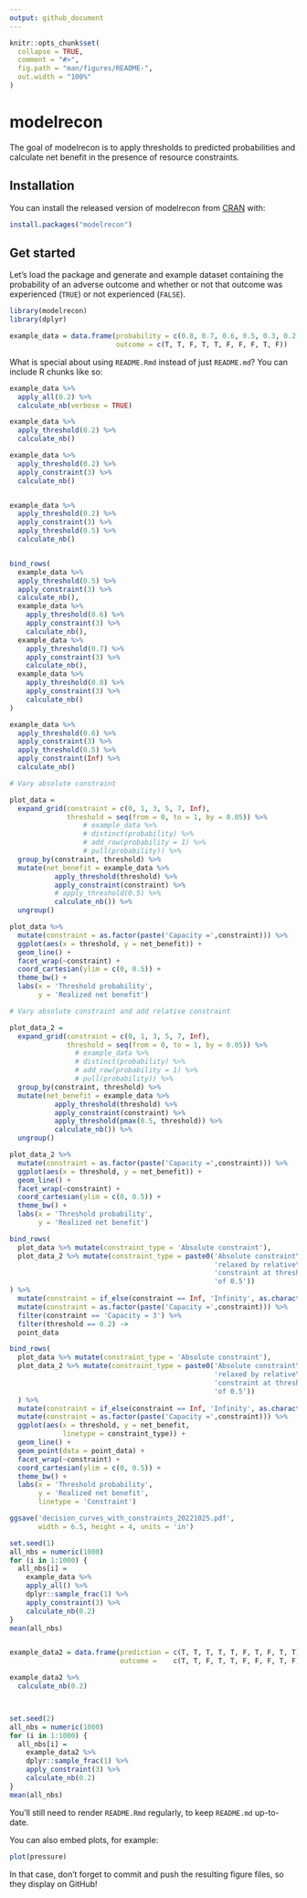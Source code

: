 ```yaml
---
output: github_document
---
```


<!-- README.md is generated from README.Rmd. Please edit that file -->

```r
knitr::opts_chunk$set(
  collapse = TRUE,
  comment = "#>",
  fig.path = "man/figures/README-",
  out.width = "100%"
)
```

# modelrecon

The goal of modelrecon is to apply thresholds to predicted probabilities and calculate net benefit in the presence of resource constraints.

## Installation

You can install the released version of modelrecon from [CRAN](https://CRAN.R-project.org) with:

``` r
install.packages("modelrecon")
```

## Get started

Let's load the package and generate and example dataset containing the probability of an adverse outcome and whether or not that outcome was experienced (`TRUE`) or not experienced (`FALSE`).

```r
library(modelrecon)
library(dplyr)

example_data = data.frame(probability = c(0.8, 0.7, 0.6, 0.5, 0.3, 0.2, 0.1, 0.1, 0.05, 0.01),
                          outcome = c(T, T, F, T, T, F, F, F, T, F))
```

What is special about using `README.Rmd` instead of just `README.md`? You can include R chunks like so:

```r
example_data %>%
  apply_all(0.2) %>%
  calculate_nb(verbose = TRUE)

example_data %>%
  apply_threshold(0.2) %>%
  calculate_nb()

example_data %>%
  apply_threshold(0.2) %>%
  apply_constraint(3) %>%
  calculate_nb()


example_data %>%
  apply_threshold(0.2) %>%
  apply_constraint(3) %>%
  apply_threshold(0.5) %>%
  calculate_nb()


bind_rows(
  example_data %>%
  apply_threshold(0.5) %>%
  apply_constraint(3) %>%
  calculate_nb(),
  example_data %>%
    apply_threshold(0.6) %>%
    apply_constraint(3) %>%
    calculate_nb(),
  example_data %>%
    apply_threshold(0.7) %>%
    apply_constraint(3) %>%
    calculate_nb(),
  example_data %>%
    apply_threshold(0.8) %>%
    apply_constraint(3) %>%
    calculate_nb()
)

example_data %>%
  apply_threshold(0.6) %>%
  apply_constraint(3) %>%
  apply_threshold(0.5) %>%
  apply_constraint(Inf) %>%
  calculate_nb()

# Vary absolute constraint

plot_data =
  expand_grid(constraint = c(0, 1, 3, 5, 7, Inf),
              threshold = seq(from = 0, to = 1, by = 0.05)) %>%
                  # example_data %>%
                  # distinct(probability) %>%
                  # add_row(probability = 1) %>%
                  # pull(probability)) %>%
  group_by(constraint, threshold) %>%
  mutate(net_benefit = example_data %>%
           apply_threshold(threshold) %>%
           apply_constraint(constraint) %>%
           # apply_threshold(0.5) %>%
           calculate_nb()) %>%
  ungroup()

plot_data %>%
  mutate(constraint = as.factor(paste('Capacity =',constraint))) %>%
  ggplot(aes(x = threshold, y = net_benefit)) +
  geom_line() +
  facet_wrap(~constraint) +
  coord_cartesian(ylim = c(0, 0.5)) +
  theme_bw() +
  labs(x = 'Threshold probability',
       y = 'Realized net benefit')

# Vary absolute constraint and add relative constraint

plot_data_2 =
  expand_grid(constraint = c(0, 1, 3, 5, 7, Inf),
              threshold = seq(from = 0, to = 1, by = 0.05)) %>%
                # example_data %>%
                # distinct(probability) %>%
                # add_row(probability = 1) %>%
                # pull(probability)) %>%
  group_by(constraint, threshold) %>%
  mutate(net_benefit = example_data %>%
           apply_threshold(threshold) %>%
           apply_constraint(constraint) %>%
           apply_threshold(pmax(0.5, threshold)) %>%
           calculate_nb()) %>%
  ungroup()

plot_data_2 %>%
  mutate(constraint = as.factor(paste('Capacity =',constraint))) %>%
  ggplot(aes(x = threshold, y = net_benefit)) +
  geom_line() +
  facet_wrap(~constraint) +
  coord_cartesian(ylim = c(0, 0.5)) +
  theme_bw() +
  labs(x = 'Threshold probability',
       y = 'Realized net benefit')

bind_rows(
  plot_data %>% mutate(constraint_type = 'Absolute constraint'),
  plot_data_2 %>% mutate(constraint_type = paste0('Absolute constraint\n',
                                                  'relaxed by relative\n',
                                                  'constraint at threshold\n',
                                                  'of 0.5'))
) %>%
  mutate(constraint = if_else(constraint == Inf, 'Infinity', as.character(constraint))) %>%
  mutate(constraint = as.factor(paste('Capacity =',constraint))) %>%
  filter(constraint == 'Capacity = 3') %>%
  filter(threshold == 0.2) ->
  point_data

bind_rows(
  plot_data %>% mutate(constraint_type = 'Absolute constraint'),
  plot_data_2 %>% mutate(constraint_type = paste0('Absolute constraint\n',
                                                  'relaxed by relative\n',
                                                  'constraint at threshold\n',
                                                  'of 0.5'))
  ) %>%
  mutate(constraint = if_else(constraint == Inf, 'Infinity', as.character(constraint))) %>%
  mutate(constraint = as.factor(paste('Capacity =',constraint))) %>%
  ggplot(aes(x = threshold, y = net_benefit,
             linetype = constraint_type)) +
  geom_line() +
  geom_point(data = point_data) +
  facet_wrap(~constraint) +
  coord_cartesian(ylim = c(0, 0.5)) +
  theme_bw() +
  labs(x = 'Threshold probability',
       y = 'Realized net benefit',
       linetype = 'Constraint')

ggsave('decision_curves_with_constraints_20221025.pdf',
       width = 6.5, height = 4, units = 'in')

set.seed(1)
all_nbs = numeric(1000)
for (i in 1:1000) {
  all_nbs[i] =
    example_data %>%
    apply_all() %>%
    dplyr::sample_frac(1) %>%
    apply_constraint(3) %>%
    calculate_nb(0.2)
}
mean(all_nbs)


example_data2 = data.frame(prediction = c(T, T, T, T, T, F, T, F, T, T),
                           outcome =    c(T, T, F, T, T, F, F, F, T, F))

example_data2 %>%
  calculate_nb(0.2)



set.seed(2)
all_nbs = numeric(1000)
for (i in 1:1000) {
  all_nbs[i] =
    example_data2 %>%
    dplyr::sample_frac(1) %>%
    apply_constraint(3) %>%
    calculate_nb(0.2)
}
mean(all_nbs)

```

You'll still need to render `README.Rmd` regularly, to keep `README.md` up-to-date.

You can also embed plots, for example:

```r
plot(pressure)
```

In that case, don't forget to commit and push the resulting figure files, so they display on GitHub!
